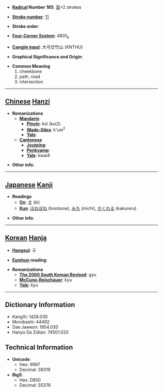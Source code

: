 * '''[[Wiktionary:Chinese radical index| Radical]] Number 185''': [[Wiktionary:Chinese radical index 首|首]]+2 strokes

* '''[[Wiktionary:Chinese total strokes index|Stroke number]]''': [[Wiktionary:Chinese total strokes index 11|11]]

* '''Stroke order''': 

* '''[[Wiktionary:Chinese four corner index|Four-Corner System]]''': 4801<sub>6</sub>

* '''[[Wiktionary:Chinese Cangjie index|Cangjie input]]''': 大弓廿竹山 (KNTHU)

* '''Graphical Significance and Origin''': 

* '''Common Meaning'''
*#cheekbone
*# path, road
*# intersection


----

== [[Chinese]] [[Hanzi]] ==

* '''Romanizations'''
** '''[[Mandarin]]'''
*** '''[[Pinyin]]''': kúi (kui2)
*** '''[[Wade-Giles]]''': k'uei<sup>2</sup>
*** '''[[Yale]]''': 
** '''[[Cantonese]]'''
*** '''[[Jyutping]]''':
*** '''[[Penkyamp]]''': 
*** '''[[Yale]]''': kwai4

* '''Other info''': 

----

== [[Japanese]] [[Kanji]] ==

* '''Readings'''
** '''[[On]]''': [[き]] (ki)
** '''[[Kun]]''': [[ほおぼね]] (hoobone), [[みち]] (michi), [[かくれる]] (kakureru)

* '''Other info''':  

----

== [[Korean]] [[Hanja]] ==

* '''[[Hangeul]]''': 규

* '''[[Eumhun]] reading''': 

* '''Romanizations'''
** '''[[The 2000 South Korean Revised Romanization|The 2000 South Korean Revised]]''': gyu
** '''[[McCune-Reischauer]]''': kyu
** '''[[Yale]]''': kyu

----

== Dictionary Information ==

* KangXi: 1428.030
* Morobashi: 44492
* Dae Jaweon: 1954.030
* Hanyu Da Zidian: 74501.020

== Technical Information ==

* '''Unicode''':
** Hex: 9997
** Decimal: 39319
* '''Big5''':
** Hex: D850
** Decimal: 55376